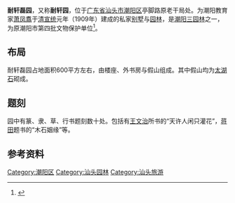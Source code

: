 {{文物保护单位
|名称 = 耐轩
|图片 = 耐轩磊园.JPG
|级别 = 3
|省名 = 广东省
|市/县名 = 潮阳区
|所在 = 潮阳区文光街道文光居委
|分类 = 古建筑
|时代 = 清代
|编号 = 
|登录 = 1997年4月9日
}}

'''耐轩磊园'''，又称'''耐轩园'''，位于[[广东省|广东省]][[汕头市|汕头市]][[潮阳区|潮阳区]]亭脚路原老干局处。为潮阳教育家[[萧凤翥|萧凤翥]]于[[清|清]][[宣统|宣统]]元年（1909年）建成的私家[[别墅|别墅]]与[[园林|园林]]，是[[潮阳三园林|潮阳三园林]]之一，为原潮阳市第四批文物保护单位<ref>{{cite journal zh|first=陆琦|last= |date=2007年|title=潮阳耐轩园 Naixuan Garden of Chaoyang|journal=广东园林|volume=29|pages=78|issn=16712641}}</ref>。

==布局==
{{Quote box
|width=
|align=right
|quote=处境宜耐艰苦,<br />应事宜耐繁剧,<br />圣贤平易宜耐看,<br />义礼渊邃宜耐思,<br />忠厚药石宜耐听。
|source=（[[清朝|清]]）[[夏同龢|夏同龢]]
}}
耐轩磊园占地面积600平方左右，由楼座、外书房与假山组成。其中假山均为[[太湖石|太湖石]]砌成。

==题刻==
园中有篆、隶、草、行书题刻数十处。包括有[[王文治|王文治]]所书的“天许人闲只灌花”，[[蒋田|蒋田]]题书的“木石姻缘”等。
==参考资料==
{{reflist}}

[[Category:潮阳区|Category:潮阳区]]
[[Category:汕头园林|Category:汕头园林]]
[[Category:汕头旅游|Category:汕头旅游]]


{{Chinese building-stub}}